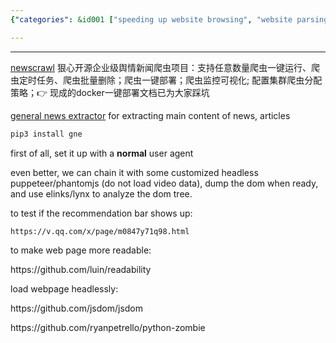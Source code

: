 ```yaml
---
{"categories": &id001 ["speeding up website browsing", "website parsing and scraping", "elinks/lynx", "Python", "open-source tools", "NewsCrawl", "General News Extractor"], "category": "Web Scraping", "date": "2022-09-12 07:24:30", "description": "This article explores ways to improve the speed of website browsing, parsing, and scraping using elinks/lynx and Python. It introduces open-source tools like NewsCrawl for sentiment analysis and General News Extractor for news content extraction. Additionally, it covers customizing headless puppeteer/phantomjs and utilizing readability and jsdom to enhance the process.", "tags": *id001, "title": "elinks/lynx with python: how to speed up headless website browsing/parsing/scraping with cookies"}

---
```


------

[newscrawl](https://github.com/casual-silva/NewsCrawl) 狠心开源企业级舆情新闻爬虫项目：支持任意数量爬虫一键运行、爬虫定时任务、爬虫批量删除；爬虫一键部署；爬虫监控可视化; 配置集群爬虫分配策略；👉 现成的docker一键部署文档已为大家踩坑

[general news extractor](https://github.com/GeneralNewsExtractor/GeneralNewsExtractor/) for extracting main content of news, articles
```bash
pip3 install gne

```

first of all, set it up with a **normal** user agent

even better, we can chain it with some customized headless puppeteer/phantomjs (do not load video data), dump the dom when ready, and use elinks/lynx to analyze the dom tree.

to test if the recommendation bar shows up:

`https://v.qq.com/x/page/m0847y71q98.html`

to make web page more readable:

https://github.com/luin/readability

load webpage headlessly:

https://github.com/jsdom/jsdom

https://github.com/ryanpetrello/python-zombie

